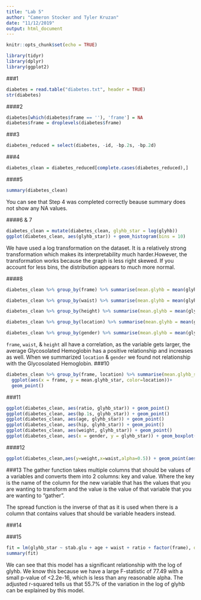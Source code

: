 ```yaml
---
title: "Lab 5"
author: "Cameron Stocker and Tyler Kruzan"
date: "11/12/2019"
output: html_document
---
```


```r
knitr::opts_chunk$set(echo = TRUE)
```


```r
library(tidyr)
library(dplyr)
library(ggplot2)
```

###1
```r
diabetes = read.table("diabetes.txt", header = TRUE)
str(diabetes)
```
####2
```r
diabetes[which(diabetes$frame == ''), 'frame'] = NA
diabetes$frame = droplevels(diabetes$frame)
```
###3
```r
diabetes_reduced = select(diabetes, -id, -bp.2s, -bp.2d)
```
###4
```r
diabetes_clean = diabetes_reduced[complete.cases(diabetes_reduced),]
```
####5
```r
summary(diabetes_clean)
```
You can see that Step 4 was completed correctly beause summary does not show any NA values. 

####6 & 7
```r
diabetes_clean = mutate(diabetes_clean, glyhb_star = log(glyhb))
ggplot(diabetes_clean, aes(glyhb_star)) + geom_histogram(bins = 10)
```

We have used a log transformation on the dataset. It is a relatively strong transformation which makes its interpretability much harder.However, the transformation works because the graph is less right skewed. If you account for less bins, the distribution appears to much more normal.

####8 
```r
diabetes_clean %>% group_by(frame) %>% summarise(mean.glyhb = mean(glyhb_star))

diabetes_clean %>% group_by(waist) %>% summarise(mean.glyhb = mean(glyhb_star))

diabetes_clean %>% group_by(height) %>% summarise(mean.glyhb = mean(glyhb_star))

diabetes_clean %>% group_by(location) %>% summarise(mean.glyhb = mean(glyhb_star))

diabetes_clean %>% group_by(gender) %>% summarise(mean.glyhb = mean(glyhb_star))
```

`frame`, `waist`, & `height` all have a correlation, as the variable gets larger, the average Glycosolated Hemoglobin has a positive relationship and increases as well. When we summarized `location` & `gender` we found not relationship with the Glycosolated Hemoglobin. 
###10
```r
diabetes_clean %>% group_by(frame, location) %>% summarise(mean.glyhb_star=mean(glyhb_star)) %>%
  ggplot(aes(x = frame, y = mean.glyhb_star, color=location))+
  geom_point()
```
###11
```r
ggplot(diabetes_clean, aes(ratio, glyhb_star)) + geom_point()
ggplot(diabetes_clean, aes(bp.1s, glyhb_star)) + geom_point()
ggplot(diabetes_clean, aes(age, glyhb_star)) + geom_point()
ggplot(diabetes_clean, aes(hip, glyhb_star)) + geom_point()
ggplot(diabetes_clean, aes(weight, glyhb_star)) + geom_point()
ggplot(diabetes_clean, aes(x = gender, y = glyhb_star)) + geom_boxplot()
```
####12
```r
ggplot(diabetes_clean,aes(y=weight,x=waist,alpha=0.5)) + geom_point(aes(color = diabetes_clean$gender)) +  facet_wrap(~frame)+ geom_smooth() +labs(title = "Weight & Waist Length by Frame Size", x = "Waist Length (inches)", y = "Weight (lbs)",color='Gender') 
```
###13
The gather function takes multiple columns that should be values of a variables and converts them into 2 columns: key and value. Where the key is the name of the column for the new variable that has the values that you are wanting to transform and the value is the value of that variable that you are wanting to "gather".

The spread function is the inverse of that as it is used when there is a column that contains values that should be variable headers instead. 

###14


###15
```r
fit = lm(glyhb_star ~ stab.glu + age + waist + ratio + factor(frame), data = diabetes_clean)
summary(fit)
```

We can see that this model has a significant relationship with the log of glyhb. We know this because we have a large F-statistic of 77.49 with a small p-value of <2.2e-16, which is less than any reasonable alpha. The adjusted r-squared tells us that 55.7% of the variation in the log of glyhb can be explained by this model. 

